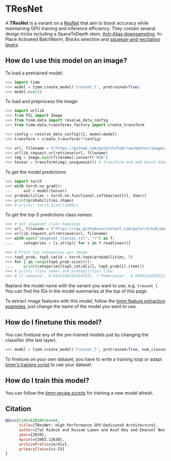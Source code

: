 # TResNet

A **TResNet** is a variant on a [ResNet](https://paperswithcode.com/method/resnet) that aim to boost accuracy while maintaining GPU training and inference efficiency.  They contain several design tricks including a SpaceToDepth stem, [Anti-Alias downsampling](https://paperswithcode.com/method/anti-alias-downsampling), In-Place Activated BatchNorm, Blocks selection and [squeeze-and-excitation layers](https://paperswithcode.com/method/squeeze-and-excitation-block).

## How do I use this model on an image?

To load a pretrained model:

```py
>>> import timm
>>> model = timm.create_model('tresnet_l', pretrained=True)
>>> model.eval()
```

To load and preprocess the image:

```py 
>>> import urllib
>>> from PIL import Image
>>> from timm.data import resolve_data_config
>>> from timm.data.transforms_factory import create_transform

>>> config = resolve_data_config({}, model=model)
>>> transform = create_transform(**config)

>>> url, filename = ("https://github.com/pytorch/hub/raw/master/images/dog.jpg", "dog.jpg")
>>> urllib.request.urlretrieve(url, filename)
>>> img = Image.open(filename).convert('RGB')
>>> tensor = transform(img).unsqueeze(0) # transform and add batch dimension
```

To get the model predictions:

```py
>>> import torch
>>> with torch.no_grad():
...     out = model(tensor)
>>> probabilities = torch.nn.functional.softmax(out[0], dim=0)
>>> print(probabilities.shape)
>>> # prints: torch.Size([1000])
```

To get the top-5 predictions class names:

```py
>>> # Get imagenet class mappings
>>> url, filename = ("https://raw.githubusercontent.com/pytorch/hub/master/imagenet_classes.txt", "imagenet_classes.txt")
>>> urllib.request.urlretrieve(url, filename) 
>>> with open("imagenet_classes.txt", "r") as f:
...     categories = [s.strip() for s in f.readlines()]

>>> # Print top categories per image
>>> top5_prob, top5_catid = torch.topk(probabilities, 5)
>>> for i in range(top5_prob.size(0)):
...     print(categories[top5_catid[i]], top5_prob[i].item())
>>> # prints class names and probabilities like:
>>> # [('Samoyed', 0.6425196528434753), ('Pomeranian', 0.04062102362513542), ('keeshond', 0.03186424449086189), ('white wolf', 0.01739676296710968), ('Eskimo dog', 0.011717947199940681)]
```

Replace the model name with the variant you want to use, e.g. `tresnet_l`. You can find the IDs in the model summaries at the top of this page.

To extract image features with this model, follow the [timm feature extraction examples](https://rwightman.github.io/pytorch-image-models/feature_extraction/), just change the name of the model you want to use.

## How do I finetune this model?

You can finetune any of the pre-trained models just by changing the classifier (the last layer).

```py
>>> model = timm.create_model('tresnet_l', pretrained=True, num_classes=NUM_FINETUNE_CLASSES)
```
To finetune on your own dataset, you have to write a training loop or adapt [timm's training
script](https://github.com/rwightman/pytorch-image-models/blob/master/train.py) to use your dataset.

## How do I train this model?

You can follow the [timm recipe scripts](https://rwightman.github.io/pytorch-image-models/scripts/) for training a new model afresh.

## Citation

```BibTeX
@misc{ridnik2020tresnet,
      title={TResNet: High Performance GPU-Dedicated Architecture}, 
      author={Tal Ridnik and Hussam Lawen and Asaf Noy and Emanuel Ben Baruch and Gilad Sharir and Itamar Friedman},
      year={2020},
      eprint={2003.13630},
      archivePrefix={arXiv},
      primaryClass={cs.CV}
}
```

<!--
Type: model-index
Collections:
- Name: TResNet
  Paper:
    Title: 'TResNet: High Performance GPU-Dedicated Architecture'
    URL: https://paperswithcode.com/paper/tresnet-high-performance-gpu-dedicated
Models:
- Name: tresnet_l
  In Collection: TResNet
  Metadata:
    FLOPs: 10873416792
    Parameters: 53456696
    File Size: 224440219
    Architecture:
    - 1x1 Convolution
    - Anti-Alias Downsampling
    - Convolution
    - Global Average Pooling
    - InPlace-ABN
    - Leaky ReLU
    - ReLU
    - Residual Connection
    - Squeeze-and-Excitation Block
    Tasks:
    - Image Classification
    Training Techniques:
    - AutoAugment
    - Cutout
    - Label Smoothing
    - SGD with Momentum
    - Weight Decay
    Training Data:
    - ImageNet
    Training Resources: 8x NVIDIA 100 GPUs
    ID: tresnet_l
    LR: 0.01
    Epochs: 300
    Crop Pct: '0.875'
    Momentum: 0.9
    Image Size: '224'
    Weight Decay: 0.0001
    Interpolation: bilinear
  Code: https://github.com/rwightman/pytorch-image-models/blob/9a25fdf3ad0414b4d66da443fe60ae0aa14edc84/timm/models/tresnet.py#L267
  Weights: https://github.com/rwightman/pytorch-image-models/releases/download/v0.1-tresnet/tresnet_l_81_5-235b486c.pth
  Results:
  - Task: Image Classification
    Dataset: ImageNet
    Metrics:
      Top 1 Accuracy: 81.49%
      Top 5 Accuracy: 95.62%
- Name: tresnet_l_448
  In Collection: TResNet
  Metadata:
    FLOPs: 43488238584
    Parameters: 53456696
    File Size: 224440219
    Architecture:
    - 1x1 Convolution
    - Anti-Alias Downsampling
    - Convolution
    - Global Average Pooling
    - InPlace-ABN
    - Leaky ReLU
    - ReLU
    - Residual Connection
    - Squeeze-and-Excitation Block
    Tasks:
    - Image Classification
    Training Techniques:
    - AutoAugment
    - Cutout
    - Label Smoothing
    - SGD with Momentum
    - Weight Decay
    Training Data:
    - ImageNet
    Training Resources: 8x NVIDIA 100 GPUs
    ID: tresnet_l_448
    LR: 0.01
    Epochs: 300
    Crop Pct: '0.875'
    Momentum: 0.9
    Image Size: '448'
    Weight Decay: 0.0001
    Interpolation: bilinear
  Code: https://github.com/rwightman/pytorch-image-models/blob/9a25fdf3ad0414b4d66da443fe60ae0aa14edc84/timm/models/tresnet.py#L285
  Weights: https://github.com/rwightman/pytorch-image-models/releases/download/v0.1-tresnet/tresnet_l_448-940d0cd1.pth
  Results:
  - Task: Image Classification
    Dataset: ImageNet
    Metrics:
      Top 1 Accuracy: 82.26%
      Top 5 Accuracy: 95.98%
- Name: tresnet_m
  In Collection: TResNet
  Metadata:
    FLOPs: 5733048064
    Parameters: 41282200
    File Size: 125861314
    Architecture:
    - 1x1 Convolution
    - Anti-Alias Downsampling
    - Convolution
    - Global Average Pooling
    - InPlace-ABN
    - Leaky ReLU
    - ReLU
    - Residual Connection
    - Squeeze-and-Excitation Block
    Tasks:
    - Image Classification
    Training Techniques:
    - AutoAugment
    - Cutout
    - Label Smoothing
    - SGD with Momentum
    - Weight Decay
    Training Data:
    - ImageNet
    Training Resources: 8x NVIDIA 100 GPUs
    Training Time: < 24 hours
    ID: tresnet_m
    LR: 0.01
    Epochs: 300
    Crop Pct: '0.875'
    Momentum: 0.9
    Image Size: '224'
    Weight Decay: 0.0001
    Interpolation: bilinear
  Code: https://github.com/rwightman/pytorch-image-models/blob/9a25fdf3ad0414b4d66da443fe60ae0aa14edc84/timm/models/tresnet.py#L261
  Weights: https://github.com/rwightman/pytorch-image-models/releases/download/v0.1-tresnet/tresnet_m_80_8-dbc13962.pth
  Results:
  - Task: Image Classification
    Dataset: ImageNet
    Metrics:
      Top 1 Accuracy: 80.8%
      Top 5 Accuracy: 94.86%
- Name: tresnet_m_448
  In Collection: TResNet
  Metadata:
    FLOPs: 22929743104
    Parameters: 29278464
    File Size: 125861314
    Architecture:
    - 1x1 Convolution
    - Anti-Alias Downsampling
    - Convolution
    - Global Average Pooling
    - InPlace-ABN
    - Leaky ReLU
    - ReLU
    - Residual Connection
    - Squeeze-and-Excitation Block
    Tasks:
    - Image Classification
    Training Techniques:
    - AutoAugment
    - Cutout
    - Label Smoothing
    - SGD with Momentum
    - Weight Decay
    Training Data:
    - ImageNet
    Training Resources: 8x NVIDIA 100 GPUs
    ID: tresnet_m_448
    LR: 0.01
    Epochs: 300
    Crop Pct: '0.875'
    Momentum: 0.9
    Image Size: '448'
    Weight Decay: 0.0001
    Interpolation: bilinear
  Code: https://github.com/rwightman/pytorch-image-models/blob/9a25fdf3ad0414b4d66da443fe60ae0aa14edc84/timm/models/tresnet.py#L279
  Weights: https://github.com/rwightman/pytorch-image-models/releases/download/v0.1-tresnet/tresnet_m_448-bc359d10.pth
  Results:
  - Task: Image Classification
    Dataset: ImageNet
    Metrics:
      Top 1 Accuracy: 81.72%
      Top 5 Accuracy: 95.57%
- Name: tresnet_xl
  In Collection: TResNet
  Metadata:
    FLOPs: 15162534034
    Parameters: 75646610
    File Size: 314378965
    Architecture:
    - 1x1 Convolution
    - Anti-Alias Downsampling
    - Convolution
    - Global Average Pooling
    - InPlace-ABN
    - Leaky ReLU
    - ReLU
    - Residual Connection
    - Squeeze-and-Excitation Block
    Tasks:
    - Image Classification
    Training Techniques:
    - AutoAugment
    - Cutout
    - Label Smoothing
    - SGD with Momentum
    - Weight Decay
    Training Data:
    - ImageNet
    Training Resources: 8x NVIDIA 100 GPUs
    ID: tresnet_xl
    LR: 0.01
    Epochs: 300
    Crop Pct: '0.875'
    Momentum: 0.9
    Image Size: '224'
    Weight Decay: 0.0001
    Interpolation: bilinear
  Code: https://github.com/rwightman/pytorch-image-models/blob/9a25fdf3ad0414b4d66da443fe60ae0aa14edc84/timm/models/tresnet.py#L273
  Weights: https://github.com/rwightman/pytorch-image-models/releases/download/v0.1-tresnet/tresnet_xl_82_0-a2d51b00.pth
  Results:
  - Task: Image Classification
    Dataset: ImageNet
    Metrics:
      Top 1 Accuracy: 82.05%
      Top 5 Accuracy: 95.93%
- Name: tresnet_xl_448
  In Collection: TResNet
  Metadata:
    FLOPs: 60641712730
    Parameters: 75646610
    File Size: 224440219
    Architecture:
    - 1x1 Convolution
    - Anti-Alias Downsampling
    - Convolution
    - Global Average Pooling
    - InPlace-ABN
    - Leaky ReLU
    - ReLU
    - Residual Connection
    - Squeeze-and-Excitation Block
    Tasks:
    - Image Classification
    Training Techniques:
    - AutoAugment
    - Cutout
    - Label Smoothing
    - SGD with Momentum
    - Weight Decay
    Training Data:
    - ImageNet
    Training Resources: 8x NVIDIA 100 GPUs
    ID: tresnet_xl_448
    LR: 0.01
    Epochs: 300
    Crop Pct: '0.875'
    Momentum: 0.9
    Image Size: '448'
    Weight Decay: 0.0001
    Interpolation: bilinear
  Code: https://github.com/rwightman/pytorch-image-models/blob/9a25fdf3ad0414b4d66da443fe60ae0aa14edc84/timm/models/tresnet.py#L291
  Weights: https://github.com/rwightman/pytorch-image-models/releases/download/v0.1-tresnet/tresnet_l_448-940d0cd1.pth
  Results:
  - Task: Image Classification
    Dataset: ImageNet
    Metrics:
      Top 1 Accuracy: 83.06%
      Top 5 Accuracy: 96.19%
-->